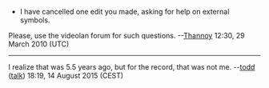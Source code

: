 * I have cancelled one edit you made, asking for help on external symbols.
Please, use the videolan forum for such questions. --[[User:Thannoy|Thannoy]] 12:30, 29 March 2010 (UTC)
------
I realize that was 5.5 years ago, but for the record, that was not me. --[[User:Toddwc|todd]] ([[User talk:Toddwc|talk]]) 18:19, 14 August 2015 (CEST)